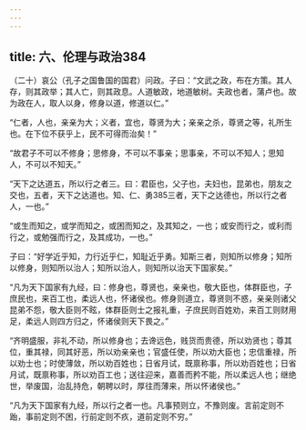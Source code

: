 ```yaml
---
---
---
```

title: 六、伦理与政治384
---




（二十）哀公（孔子之国鲁国的国君）问政。子曰：“文武之政，布在方策。其人存，则其政举；其人亡，则其政息。人道敏政，地道敏树。夫政也者，蒲卢也。故为政在人，取人以身，修身以道，修道以仁。”

“仁者，人也，亲亲为大；义者，宜也，尊贤为大；亲亲之杀，尊贤之等，礼所生也。在下位不获乎上，民不可得而治矣！”

“故君子不可以不修身；思修身，不可以不事亲；思事亲，不可以不知人；思知人，不可以不知天。”

“天下之达道五，所以行之者三。曰：君臣也，父子也，夫妇也，昆弟也，朋友之交也，五者，天下之达道也。知、仁、勇385三者，天下之达德也，所以行之者人，一也。”

“或生而知之，或学而知之，或困而知之，及其知之，一也；或安而行之，或利而行之，或勉强而行之，及其成功，一也。”

子曰：“好学近乎知，力行近乎仁，知耻近乎勇。知斯三者，则知所以修身；知所以修身，则知所以治人；知所以治人，则知所以治天下国家矣。”

“凡为天下国家有九经，曰：修身也，尊贤也，亲亲也，敬大臣也，体群臣也，子庶民也，来百工也，柔远人也，怀诸侯也。修身则道立，尊贤则不惑，亲亲则诸父昆弟不怨，敬大臣则不眩，体群臣则士之报礼重，子庶民则百姓劝，来百工则财用足，柔远人则四方归之，怀诸侯则天下畏之。”

“齐明盛服，非礼不动，所以修身也；去谗远色，贱货而贵德，所以劝贤也；尊其位，重其禄，同其好恶，所以劝亲亲也；官盛任使，所以劝大臣也；忠信重禄，所以劝士也；时使薄敛，所以劝百姓也；日省月试，既禀称事，所以劝百姓也；日省月试，既禀称事，所以劝百工也；送往迎来，嘉善而矜不能，所以柔远人也；继绝世，举废国，治乱持危，朝聘以时，厚往而薄来，所以怀诸侯也。”

“凡为天下国家有九经，所以行之者一也。凡事预则立，不豫则废。言前定则不跆，事前定则不困，行前定则不疚，道前定则不穷。”
